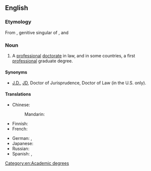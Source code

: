 ==English==

===Etymology===
From {{etyl|la|en}} {{m|la|[[iūris]], [[jūris]]|}}, genitive singular of {{m|la|[[iūs]], jūs||law}}, and {{m|la|doctor||teacher}}

===Noun===
{{wikipedia}}
{{en-noun|head=[[juris|Juris]] [[Doctor]]}}

# A [[professional]] [[doctorate]] in law, and in some countries, a first [[professional]] graduate degree.

====Synonyms====
* [[J.D.]], [[JD]], Doctor of Jurisprudence, Doctor of Law (in the U.S. only).

====Translations====
{{trans-top|professional doctorate in law}}
* Chinese:
*: Mandarin: {{t|cmn|法律博士|tr=fǎlǜ bóshì|sc=Hani}}
* Finnish: {{t|fi|oikeustieteen tohtori}}
* French: {{t|fr|docteur en droit|m}}
{{trans-mid}}
* German: {{qualifier|USA}} {{t|de|Juris Doctor|m}}, {{t|de|Doktor der Rechte|m}}
* Japanese: {{t|ja|法務博士|tr=ほうむはくし, hōmu hakushi|sc=Jpan}}
* Russian: {{t|ru|до́ктор юриди́ческих нау́к|m}}
* Spanish: {{t|es|juris doctor|m}}, {{t|es|doctor en derecho|m}}
{{trans-bottom}}

[[Category:en:Academic degrees]]